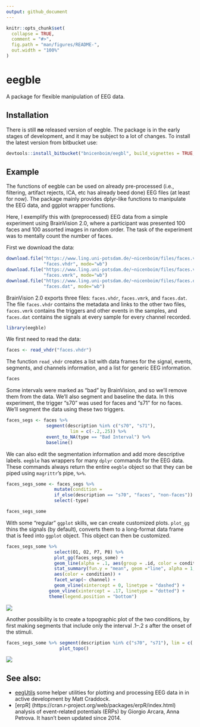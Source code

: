 ```yaml
---
output: github_document
---
```




```r
knitr::opts_chunk$set(
  collapse = TRUE,
  comment = "#>",
  fig.path = "man/figures/README-",
  out.width = "100%"
)
```
# eegble

A package for flexible manipulation of EEG data.

## Installation

There is still **no** released version of eegble.  The package is in the early stages of development, and it may be subject to a lot of changes. To install the latest version from bitbucket use:


``` r
devtools::install_bitbucket("bnicenboim/eegbl", build_vignettes = TRUE, auth_user="user-name",password="password")

```

## Example

The functions of eegble can be used on already pre-processed (i.e.,
filtering, artifact rejects, ICA, etc has already beed done) EEG files (at least for now).
The package mainly provides dplyr-like functions to manipulate the EEG data, and ggplot wrapper functions.


Here, I
exemplify this with (preprocessed) EEG data from a simple experiment using BrainVision 2.0, where a
participant was presented 100 faces and 100 assorted images in random order. The
task of the experiment was to mentally count the number of faces.

First we download the data:

```r
download.file("https://www.ling.uni-potsdam.de/~nicenboim/files/faces.vhdr", 
              "faces.vhdr", mode="wb")
download.file("https://www.ling.uni-potsdam.de/~nicenboim/files/faces.vmrk", 
              "faces.vmrk", mode="wb")
download.file("https://www.ling.uni-potsdam.de/~nicenboim/files/faces.dat", 
              "faces.dat", mode="wb")
```

BrainVision 2.0 exports three files: `faces.vhdr`, `faces.vmrk`, and
`faces.dat`. The file `faces.vhdr` contains the metadata and links to the other
two files, `faces.vmrk` contains the triggers and other events in the samples,
and `faces.dat` contains the signals at every sample for every channel recorded.


```r
library(eegble)
```

We first need to read the data:

```r
faces <- read_vhdr("faces.vhdr")
```

The function `read_vhdr` creates a list with data frames for the signal, events,
segments, and channels information, and a list for generic EEG information.

```r
faces
```

Some intervals were marked as "bad" by BrainVision, and so we'll remove them
from the data. We'll also segment and baseline the data. In this experiment, the
trigger "s70" was used for faces and "s71" for no faces. We'll segment the data
using these two triggers.


```r
faces_segs <- faces %>% 
               segment(description %in% c("s70", "s71"), 
                        lim = c(-.2,.25)) %>%
               event_to_NA(type == "Bad Interval") %>% 
               baseline()

```


We can also edit the segmentation information and add more descriptive labels.
`eegble` has wrappers for many `dplyr` commands for the EEG data.  These commands always return the entire `eegble` object so that they can be piped using `magrittr`'s pipe, `%>%`.

```r
faces_segs_some <- faces_segs %>%  
                  mutate(condition =
                  if_else(description == "s70", "faces", "non-faces")) %>% 
                  select(-type)

faces_segs_some
```

With some "regular" `ggplot` skills, we can create customized plots. `plot_gg`
thins the signals (by default), converts them to a long-format data frame that is
feed into `ggplot` object. This object can then be customized. 

```r
faces_segs_some %>% 
                  select(O1, O2, P7, P8) %>% 
                  plot_gg(faces_segs_some) + 
                  geom_line(alpha = .1, aes(group = .id, color = condition)) + 
                  stat_summary(fun.y = "mean", geom ="line", alpha = 1, size = 1.5, 
                  aes(color = condition)) +
                  facet_wrap(~ channel) + 
                  geom_vline(xintercept = 0, linetype = "dashed") + 
                geom_vline(xintercept = .17, linetype = "dotted") + 
                theme(legend.position = "bottom") 
```

 ![](man/figures/README-plot-1.png)


Another possibility is to create a topographic plot of the two conditions, by
first making segments that include only the interval .1--.2 *s* after the onset
of the stimuli.

```r
faces_segs_some %>% segment(description %in% c("s70", "s71"), lim = c(.1,.2)) %>%
                    plot_topo()
```

![](man/figures/README-topo-1.png)

## See also: 

* [eegUtils](https://github.com/craddm/eegUtils ) some helper utilities for plotting and processing EEG data in in active development by Matt Craddock.
* [erpR] (https://cran.r-project.org/web/packages/erpR/index.html)  analysis of event-related potentials (ERPs) by Giorgio Arcara, Anna Petrova. It hasn't been updated since 2014.

